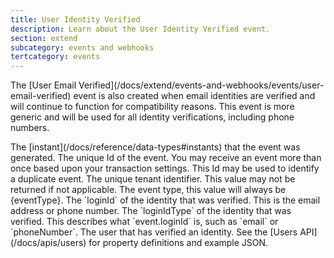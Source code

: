 ```yaml
---
title: User Identity Verified
description: Learn about the User Identity Verified event.
section: extend
subcategory: events and webhooks
tertcategory: events
---
```



<Event description="This event is generated when a user verifies an identity, which could be an email address or phone number."
       eventType={eventType}
       name="User Identity Verified"
       scope="tenant"
       transactional="true"
       version="1.59.0"/>

<Aside>
  The [User Email Verified](/docs/extend/events-and-webhooks/events/user-email-verified) event is also created when email identities are verified and will continue to function for compatibility reasons. This event is more generic and will be used for all identity verifications, including phone numbers.
</Aside>

<EventBody eventType={eventType}
           jsonFile="user-identity-verified.json">

  <APIField slot="leading-fields" name="event.createInstant" type="Long">
    The [instant](/docs/reference/data-types#instants) that the event was generated.
  </APIField>

  <APIField slot="leading-fields" name="event.id" type="UUID">
    The unique Id of the event. You may receive an event more than once based upon your transaction settings. This Id may be used to identify a duplicate event.
  </APIField>

  <APIField slot="trailing-fields" name="event.tenantId" type="UUID">
    The unique tenant identifier. This value may not be returned if not applicable.
  </APIField>

  <APIField slot="trailing-fields" name="event.type" type="String">
    The event type, this value will always be <InlineField>{eventType}</InlineField>.
  </APIField>

  <APIField slot="trailing-fields" name="event.loginId" type="String">
    The `loginId` of the identity that was verified. This is the email address or phone number.
  </APIField>

  <APIField slot="trailing-fields" name="event.loginIdType" type="String">
    The `loginIdType` of the identity that was verified. This describes what `event.loginId` is, such as `email` or `phoneNumber`.
  </APIField>

  <APIField slot="trailing-fields" name="event.user" type="Object">
    The user that has verified an identity. See the [Users API](/docs/apis/users) for property definitions and example JSON.
  </APIField>

</EventBody>
